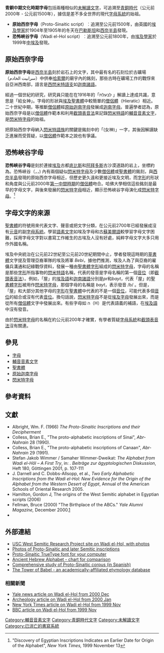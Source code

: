 {{Infobox writing system
|name        = 原始西奈字母
|type        = [[輔音音素文字|輔音音素文字]]
|languages   = 西北閃族語言
|time        = c. 18th – 15th century BC
|fam1= [[聖書體|聖書體]]
|sisters     =
|children     = [[腓尼基字母|腓尼基字母]]、[[古希伯來字母|古希伯來字母]]、[[南阿拉伯字母|南阿拉伯字母]]
|sample        = Ba`alat.jpg
|imagesize        = 225px
|caption         =原始西奈字母的標本。從左上到右下的那行可以讀取 ''mt l bʿlt'' 「對那位女士…」
|unicode     = 
|iso15924    = 
|note        = none
}}
{{alphabet}}

'''青銅中期文化時期字母'''包括兩種相似的[[未解讀文字|未解讀文字]]，可追溯至[[青銅時代|青銅時代]]（公元前2000年 - 公元前1500年），據信是差不多全世界的現代[[字母系統|字母系統]]的始祖。
*'''原始西奈字母'''（Proto-Sinaitic script）︰追溯至公元前1500年，由英國的[[埃及學|埃及學家]]於1904年至1905年的冬天在[[巴勒斯坦|巴勒斯坦]]和[[西奈半島|西奈半島]]發現。
*'''恐怖峽谷字母'''（Wadi el-Hol script）︰追溯至公元前1800年，由[[埃及學|埃及學家]]於1999年[[上下埃及|中埃及]]發現。

==原始西奈字母==
'''原始西奈字母'''是[[西奈半島|西奈半島]]刻於岩石上的文字，其中最有名的石刻位於古礦場 {{link-en|Serabit el-Khadim|Serabit el-Khadim}}（سرابيت الخادم）中供奉[[哈索爾|哈索爾]]的廟宇內的銘刻，那些古時在礦場工作的戰俘來自亞洲西南部，語言是[[西閃米特語支|西閃米特語支]]如[[迦南諸語|迦南諸語]]。

經過一個世紀的研究，研究員只能在{{link-en|Alan Gardiner|Alan Gardiner}}在1916年的「לבעלת ''{{transl|ar|DIN|l bʿlt}}''」解讀上達成共識，意思是「給女神」。字母的形狀與[[埃及|埃及]][[聖書體|聖書體]]中較簡單的[[僧侶體|僧侶體]]（Hieratic）相近。二十世紀中期，{{link-en|William Albright|William Albright}}等推斷[[僧侶體|僧侶體]]經[[原始迦南字母|原始迦南字母]]發展成[[迦南字母|迦南字母]]。普遍學者認為，原始西奈字母是以[[僧侶體|僧侶體]]作範本和利用[[截頭表音法|截頭表音法]]來記錄[[閃米特語族|閃米特語]]的[[輔音音素文字|輔音音素文字]]，是[[字母歷史#閃米特字母|閃米特字母]]的始祖。

把原始西奈字母納入[[閃米特語族|閃米特語族]]的關鍵是銘刻中的「''{{transl|ar|DIN|baʿlat}}''(女神)」一字，其後因解讀缺乏進展而受質疑，以[[僧侶體|僧侶體]]作範本之說也有爭議。

==恐怖峽谷字母==
'''恐怖峽谷字母'''是刻於連接[[埃及|埃及]]古都[[底比斯_(埃及)|底比斯]]和[[阿拜多斯|阿拜多斯]]古沙漠道路的岩上，坐標約為{{Coord|25|57|N|32|25|E|}}。恐怖峽谷（{{lang-ar|وادي الهول}}，{{unicode|Wādī al-Hūl}}，{{lang-en|Gulch of Terror}}) 內有兩個疑似[[字母歷史#閃米特字母|閃米特字母]]及少數[[僧侶體|僧侶體]]或[[聖書體|聖書體]]的銘刻，與[[西奈半島|西奈半島]]發現的原始西奈字母相近，但歷史更久遠和更接近埃及文明，而[[字形|字形]]的形狀和角度與公元前2000年[[第一中間時期|第一中間時期]]的[[僧侶體|僧侶體]]吻合。哈佛大學{{link-en|Frank Moore Cross|Frank M. Cross}}相信這些銘刻是最早的字母文字，與後來發展的[[字母歷史#閃米特字母|閃米特字母]]相近，顯示恐怖峽谷字母演化成[[字母歷史#閃米特字母|閃米特字母]]。<ref>"Discovery of Egyptian Inscriptions Indicates an Earlier Date for Origin of the Alphabet", ''New York Times,'' 1999 November 13</ref>
<!-- [[Image:Wadi_el-Hol_inscriptions_drawing.jpg|thumb]] -->

==字母文字的來源==
[[聖書體|聖書體]]的符號用來代表文字、聲音或把文字分類，在公元前2700年已經發展成沒有[[元音|元音]]的副[[字母系統|字母系統]]。學習[[語素文字|語素文字]]如埃及字母和古[[蘇美爾語|蘇美爾語]]較學習字母文字困難，採用字母文字對以書寫工作維生的古埃及人沒有好處，純粹字母文字大多只用作外國名稱。

埃及中央統治在公元前22世紀至公元前20世紀期間中止，學者發現這時期的[[草書體|草書體]]文字提及管理亞裔軍隊的埃及將軍 ''Bebi''，據他們推測，埃及人為了與亞裔的雇傭兵溝通和記綠戰俘資料，發展一種由[[聖書體|聖書體]][[字形|字形]]組成的[[字母歷史#閃米特字母|閃米特字母]]，字母的名稱是那些[[字形|字形]]所指事物的[[閃米特語族|閃米特語]]名稱，代表的發音是字母名稱的第一個[[音位|音位]]（即[[截頭表音法|截頭表音法]]）。例如，「屋」的[[埃及語|埃及語]]和[[迦南諸語|迦南諸語]]分別是''pr''和''bayt''，代表「屋」的[[聖書體|聖書體]][[字形|字形]]被用作[[字母歷史#閃米特字母|閃米特字母]]，那個字母的名稱是 ''bayt''，表示發音 /b/ 。但是，「屋」和大部分其他字母的[[字形|字形]]在[[聖書體|聖書體]]中代表的不是一個[[音位|音位]]，可能代表多個[[音位|音位]]的組合或沒有代表[[音位|音位]]。換句話說，[[字母歷史#閃米特字母|閃米特字母]]不是從[[埃及字母|埃及字母]]發展出來，而是從所有[[僧侶體|僧侶體]]文字中發展出來。有些字母如 ה（H）是代表語義的補語，在[[埃及語|埃及語]]中沒有發音。

由於[[字母歷史#閃米特字母|閃米特字母]]的名稱在約公元前200年才確實，有學者質疑[[字母系統|字母系統]]和[[截頭表音法|截頭表音法]]沒有關連。

==參見==
*[[字母|字母]]
*[[輔音音素文字|輔音音素文字]]
*[[聖書體|聖書體]]
*[[原始迦南字母|原始迦南字母]]
*[[字母歷史#閃米特字母|閃米特字母]]

==參考資料==
{{Reflist}}

==文獻==
{{refbegin|2}}
*Albright, Wm. F. (1966) ''The Proto-Sinaitic Inscriptions and their Decipherment''
*Colless, Brian E., "The proto-alphabetic inscriptions of Sinai", ''Abr-Nahrain'' 28 (1990).
*Colless, Brian E., "The proto-alphabetic inscriptions of Canaan", ''Abr-Nahrain'' 29 (1991).
*Stefan Jakob Wimmer / Samaher Wimmer-Dweikat: ''The Alphabet from Wadi el-Hôl – A First Try'', in: ''{{tsl|en|Göttinger Miszellen|}}. Beiträge zur ägyptologischen Diskussion'', Heft 180, Göttingen 2001, p. 107-111
*J. Darnell and C. Dobbs-Allsopp, et al., ''Two Early Alphabetic Inscriptions from the Wadi el-Hol: New Evidence for the Origin of the Alphabet from the Western Desert of Egypt'', Annual of the American Schools of Oriental Research 2005.
*Hamilton, Gordon J, The origins of the West Semitic alphabet in Egyptian scripts (2006)
*Fellman, Bruce (2000) "The Birthplace of the ABCs." ''Yale Alumni Magazine,'' December 2000.[https://web.archive.org/web/20050217061048/http://www.yalealumnimagazine.com/issues/00_12/egypt.html]
*{{cite book | author=Sacks, David | title=Letter Perfect: The Marvelous History of Our Alphabet from A to Z | url=https://archive.org/details/letterperfect00davi | publisher=Broadway Books | year=2004 | isbn=0-7679-1173-3}}
{{refend}}

==外部連結==
{{div col|cols=2}}
*[https://web.archive.org/web/20150723031507/http://www.usc.edu/dept/LAS/wsrp/information/wadi_el_hol/ USC West Semitic Research Project site on Wadi el-Hol, with photos]
*[https://web.archive.org/web/20100116031207/http://www.ancient-hebrew.org/6_early.html Photos of Proto-Sinaitic and later Semitic inscriptions]
*[https://web.archive.org/web/20090118225420/http://home.att.net/~kmpope/AncientRoad-Language2.html Proto-Sinaitic TrueType font for your computer]
*[http://www.ancient-hebrew.org/28_chart.html Ancient Hebrew Alphabet - chart for comparison]
*[http://www.proel.org/alfabetos/protosin.html Comprehensive study of Proto-Sinaitic corpus (in Spanish)] {{Wayback|url=http://www.proel.org/alfabetos/protosin.html |date=20100711021945 }}
*[https://web.archive.org/web/20120612063914/http://starling.rinet.ru/babel.php?lan=en The Tower of Babel - an academically-affiliated etymology database]

===相關新聞===
*[https://web.archive.org/web/20050217061048/http://www.yalealumnimagazine.com/issues/00_12/egypt.html Yale news article on Wadi el-Hol from 2000 Dec]
*[http://www.archaeology.org/0001/newsbriefs/egypt.html Archeology article on Wadi el-Hol from 2000 Jan]
*[http://www.library.cornell.edu/colldev/mideast/alphorg.htm New York Times article on Wadi el-Hol from 1999 Nov]
*[http://news.bbc.co.uk/1/hi/world/middle_east/521235.stm BBC article on Wadi el-Hol from 1999 Nov]
{{div col end}}

{{List of writing systems}}

[[Category:輔音音素文字|Category:輔音音素文字]]
[[Category:青銅時代文字|Category:青銅時代文字]]
[[Category:未解讀文字|Category:未解讀文字]]
[[Category:已消亡的書寫系統|Category:已消亡的書寫系統]]